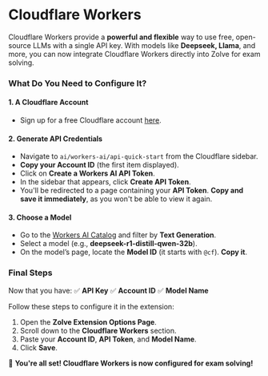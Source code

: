 # Cloudflare Workers

Cloudflare Workers provide a **powerful and flexible** way to use free, open-source LLMs with a single API key. With models like **Deepseek, Llama**, and more, you can now integrate Cloudflare Workers directly into Zolve for exam solving.

### What Do You Need to Configure It?

#### 1. A Cloudflare Account
- Sign up for a free Cloudflare account [here](https://cloudflare.com).

#### 2. Generate API Credentials
- Navigate to `ai/workers-ai/api-quick-start` from the Cloudflare sidebar.
- **Copy your Account ID** (the first item displayed).
- Click on **Create a Workers AI API Token**.
- In the sidebar that appears, click **Create API Token**.
- You'll be redirected to a page containing your **API Token**. **Copy and save it immediately**, as you won't be able to view it again.

#### 3. Choose a Model
- Go to the [Workers AI Catalog](https://developers.cloudflare.com/workers-ai/models/) and filter by **Text Generation**.
- Select a model (e.g., **deepseek-r1-distill-qwen-32b**).
- On the model’s page, locate the **Model ID** (it starts with `@cf`). **Copy it**.

### Final Steps

Now that you have:
✅ **API Key**
✅ **Account ID**
✅ **Model Name**

Follow these steps to configure it in the extension:

1. Open the **Zolve Extension Options Page**.
2. Scroll down to the **Cloudflare Workers** section.
3. Paste your **Account ID**, **API Token**, and **Model Name**.
4. Click **Save**.

🚀 **You're all set! Cloudflare Workers is now configured for exam solving!**